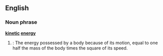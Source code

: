 ==English==

===Noun phrase===
'''[[kinetic]] [[energy]]'''
#{{cattag|physics}}: The energy possessed by a body because of its motion, equal to one half the mass of the body times the square of its speed.